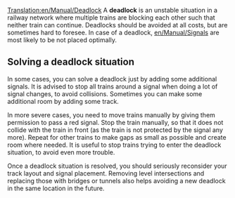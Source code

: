 [[Translation:en/Manual/Deadlock]]
A '''deadlock''' is an unstable situation in a railway network where multiple trains are blocking each other such that neither train can continue. Deadlocks should be avoided at all costs, but are sometimes hard to foresee. In case of a deadlock, [[en/Manual/Signals]] are most likely to be not placed optimally.

== Solving a deadlock situation ==

In some cases, you can solve a deadlock just by adding some additional signals. It is advised to stop all trains around a signal when doing a lot of signal changes, to avoid collisions. Sometimes you can make some additional room by adding some track.

In more severe cases, you need to move trains manually by giving them permission to pass a red signal. Stop the train manually, so that it does not collide with the train in front (as the train is not protected by the signal any more). Repeat for other trains to make gaps as small as possible and create room where needed. It is useful to stop trains trying to enter the deadlock situation, to avoid even more trouble.

Once a deadlock situation is resolved, you should seriously reconsider your track layout and signal placement. Removing level intersections and replacing those with bridges or tunnels also helps avoiding a new deadlock in the same location in the future.